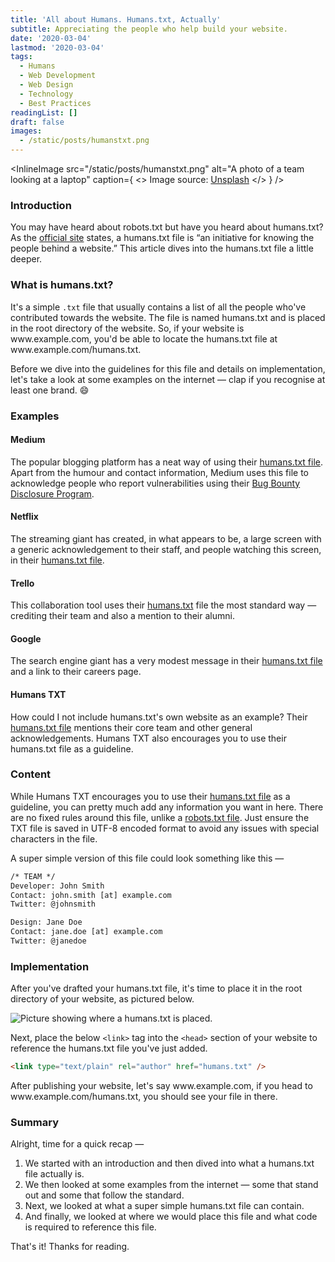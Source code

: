 ```yaml
---
title: 'All about Humans. Humans.txt, Actually'
subtitle: Appreciating the people who help build your website.
date: '2020-03-04'
lastmod: '2020-03-04'
tags:
  - Humans
  - Web Development
  - Web Design
  - Technology
  - Best Practices
readingList: []
draft: false
images:
  - /static/posts/humanstxt.png
---
```


<InlineImage
  src="/static/posts/humanstxt.png"
  alt="A photo of a team looking at a laptop"
  caption={
    <>
      Image source: <a href="https://unsplash.com/photos/Of_m3hMsoAA">Unsplash</a>
    </>
  }
/>

### Introduction

You may have heard about robots.txt but have you heard about humans.txt? As the [official site](http://humanstxt.org/) states, a humans.txt file is “an initiative for knowing the people behind a website.” This article dives into the humans.txt file a little deeper.

### What is humans.txt?

It's a simple `.txt` file that usually contains a list of all the people who've contributed towards the website. The file is named humans.txt and is placed in the root directory of the website. So, if your website is www\.example.com, you'd be able to locate the humans.txt file at www\.example.com/humans.txt.

Before we dive into the guidelines for this file and details on implementation, let's take a look at some examples on the internet — clap if you recognise at least one brand. 😄

### Examples

#### Medium

The popular blogging platform has a neat way of using their [humans.txt file](https://medium.com/humans.txt). Apart from the humour and contact information, Medium uses this file to acknowledge people who report vulnerabilities using their [Bug Bounty Disclosure Program](https://help.medium.com/hc/en-us/articles/213481308-Bug-Bounty-Disclosure-Program).

#### Netflix

The streaming giant has created, in what appears to be, a large screen with a generic acknowledgement to their staff, and people watching this screen, in their [humans.txt file](https://www.netflix.com/humans.txt).

#### Trello

This collaboration tool uses their [humans.txt](https://trello.com/humans.txt) file the most standard way — crediting their team and also a mention to their alumni.

#### Google

The search engine giant has a very modest message in their [humans.txt file](https://www.google.com/humans.txt) and a link to their careers page.

#### Humans TXT

How could I not include humans.txt's own website as an example? Their [humans.txt file](http://humanstxt.org/humans.txt) mentions their core team and other general acknowledgements. Humans TXT also encourages you to use their humans.txt file as a guideline.

### Content

While Humans TXT encourages you to use their [humans.txt file](http://humanstxt.org/humans.txt) as a guideline, you can pretty much add any information you want in here. There are no fixed rules around this file, unlike a [robots.txt file](https://www.robotstxt.org/robotstxt.html). Just ensure the TXT file is saved in UTF-8 encoded format to avoid any issues with special characters in the file.

A super simple version of this file could look something like this —

```txt
/* TEAM */
Developer: John Smith
Contact: john.smith [at] example.com
Twitter: @johnsmith

Design: Jane Doe
Contact: jane.doe [at] example.com
Twitter: @janedoe
```

### Implementation

After you've drafted your humans.txt file, it's time to place it in the root directory of your website, as pictured below.

![Picture showing where a humans.txt is placed.](/static/posts/1_3FTDelxg7QelW_EAnfIPqQ.png)

Next, place the below `<link>` tag into the `<head>` section of your website to reference the humans.txt file you've just added.

```html
<link type="text/plain" rel="author" href="humans.txt" />
```

After publishing your website, let's say www\.example.com, if you head to www\.example.com/humans.txt, you should see your file in there.

### Summary

Alright, time for a quick recap —

1. We started with an introduction and then dived into what a humans.txt file actually is.
2. We then looked at some examples from the internet — some that stand out and some that follow the standard.
3. Next, we looked at what a super simple humans.txt file can contain.
4. And finally, we looked at where we would place this file and what code is required to reference this file.

That's it! Thanks for reading.
